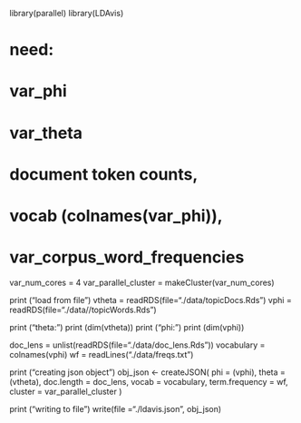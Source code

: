 library(parallel)
library(LDAvis)

###################################
# need:
#    var_phi
#    var_theta
#    document token counts,   
#    vocab (colnames(var_phi)), 
#    var_corpus_word_frequencies
###################################

var_num_cores = 4
var_parallel_cluster = makeCluster(var_num_cores)

print ("load from file")
vtheta = readRDS(file="./data/topicDocs.Rds")
vphi = readRDS(file="./data//topicWords.Rds")

print ("theta: ")
print (dim(vtheta))
print ("phi: ")
print (dim(vphi))


doc_lens = unlist(readRDS(file="./data/doc_lens.Rds"))
vocabulary = colnames(vphi)
wf = readLines("./data/freqs.txt")


print ("creating json object")
obj_json <- createJSON(
  phi = (vphi), 
  theta = (vtheta), 
  doc.length = doc_lens,
  vocab = vocabulary,
  term.frequency = wf,
  cluster = var_parallel_cluster
)

print ("writing to file")
write(file ="./ldavis.json", obj_json)




